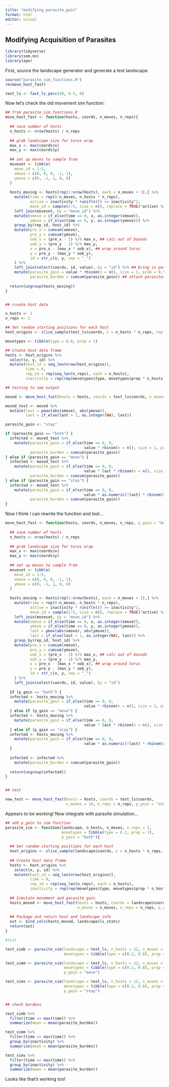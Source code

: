 ```yaml
---
title: "modifying_parasite_gain"
format: html
editor: visual
---
```


## Modifying Acquisition of Parasites

```r
library(tidyverse)
library(som.nn)
library(ape)
```

First, source the landscape generator and generate a test landscape:

```r
source("parasite_sim_functions.R")
rm(move_host_fast)

test_ls <- fast_ls_perc(48, 0.5, 0)
```

Now let's check the old movement sim function:

```r

## from parasite_sim_functions.R
move_host_fast <- function(hosts, coords, n_moves, n_reps){
  
  ## save number of hosts
  n_hosts <- nrow(hosts) / n_reps
  
  ## grab landscape size for torus wrap
  max_x <- max(coords$x)
  max_y <- max(coords$y)
  
  ## set up moves to sample from
  moveset <- tibble(
    move_id = 1:5,
    xmove = c(0, 0, 0, -1, 1),
    ymove = c(0, -1, 1, 0, 0)
  )
  
  hosts_moving <- hosts[rep(1:nrow(hosts), each = n_moves + 1),] %>%
    mutate(time = rep(0:n_moves, n_hosts * n_reps),
           active = inactivity * runif(n()) >= inactivity^2,
           move_id = sample(2:5, size = n(), replace = TRUE)^active) %>%
    left_join(moveset, by = "move_id") %>%
    mutate(xmove = if_else(time == 0, x, as.integer(xmove)),
           ymove = if_else(time == 0, y, as.integer(ymove))) %>%
    group_by(rep_id, host_id) %>%
    mutate(pre_x = cumsum(xmove),
           pre_y = cumsum(ymove),
           oob_x = (pre_x - 1) %/% max_x, ## calc out of bounds
           oob_y = (pre_y - 1) %/% max_y,
           x = pre_x - (max_x * oob_x), ## wrap around torus
           y = pre_y - (max_y * oob_y),
           id = str_c(x, y, sep = "_")
    ) %>%
    left_join(select(coords, id, value), by = "id") %>% ## bring in parasite info
    mutate(parasite_gain = value * rbinom(n = n(), size = 1, prob = 0.5),
           parasite_burden = cumsum(parasite_gain)) ## attach parasites
  
  return(ungroup(hosts_moving))
}


## create host data

n_hosts <- 2
n_reps <- 1

## Set random starting positions for each host
host_origins <- slice_sample(test_ls$coords, n = n_hosts * n_reps, replace = TRUE)

movetypes <- tibble(type = 0.8, prop = 1)

## Create host data frame
hosts <- host_origins %>%
  select(x, y, id) %>%
  mutate(host_id = seq_len(nrow(host_origins)),
         time = 0,
         rep_id = rep(seq_len(n_reps), each = n_hosts),
         inactivity = rep(rep(movetypes$type, movetypes$prop * n_hosts), n_reps))

## testing to see output

moved <- move_host_fast(hosts = hosts, coords = test_ls$coords, n_moves = 10, n_reps = n_reps)

moved_test <- moved %>%
  mutate(last = pmax(abs(xmove), abs(ymove)),
         last = if_else(last > 1, as.integer(NA), last))

parasite_gain <- "stay"

if (parasite_gain == "both") {
  infected <- moved_test %>%
    mutate(parasite_gain = if_else(time == 0, 0,
                                   value * rbinom(n = n(), size = 1, prob = 1)),
           parasite_burden = cumsum(parasite_gain))
} else if (parasite_gain == "move") {
  infected <- moved_test %>%
    mutate(parasite_gain = if_else(time == 0, 0,
                                   value * last * rbinom(n = n(), size = 1, prob = 1)),
           parasite_burden = cumsum(parasite_gain))
} else if (parasite_gain == "stay") {
  infected <- moved_test %>%
    mutate(parasite_gain = if_else(time == 0, 0,
                                   value * as.numeric(!last) * rbinom(n = n(), size = 1, prob = 1)),
           parasite_burden = cumsum(parasite_gain))
}


```

Now I think I can rewrite the function and test...

```r

move_host_fast <- function(hosts, coords, n_moves, n_reps, p_gain = "both"){
  
  ## save number of hosts
  n_hosts <- nrow(hosts) / n_reps
  
  ## grab landscape size for torus wrap
  max_x <- max(coords$x)
  max_y <- max(coords$y)
  
  ## set up moves to sample from
  moveset <- tibble(
    move_id = 1:5,
    xmove = c(0, 0, 0, -1, 1),
    ymove = c(0, -1, 1, 0, 0)
  )
  
  hosts_moving <- hosts[rep(1:nrow(hosts), each = n_moves + 1),] %>%
    mutate(time = rep(0:n_moves, n_hosts * n_reps),
           active = inactivity * runif(n()) >= inactivity^2,
           move_id = sample(2:5, size = n(), replace = TRUE)^active) %>%
    left_join(moveset, by = "move_id") %>%
    mutate(xmove = if_else(time == 0, x, as.integer(xmove)),
           ymove = if_else(time == 0, y, as.integer(ymove)),
           last = pmax(abs(xmove), abs(ymove)),
           last = if_else(last > 1, as.integer(NA), last)) %>%
    group_by(rep_id, host_id) %>%
    mutate(pre_x = cumsum(xmove),
           pre_y = cumsum(ymove),
           oob_x = (pre_x - 1) %/% max_x, ## calc out of bounds
           oob_y = (pre_y - 1) %/% max_y,
           x = pre_x - (max_x * oob_x), ## wrap around torus
           y = pre_y - (max_y * oob_y),
           id = str_c(x, y, sep = "_")
    ) %>%
    left_join(select(coords, id, value), by = "id")
  
  if (p_gain == "both") {
  infected <- hosts_moving %>%
    mutate(parasite_gain = if_else(time == 0, 0,
                                   value * rbinom(n = n(), size = 1, prob = 0.5)))
  } else if (p_gain == "move") {
  infected <- hosts_moving %>%
    mutate(parasite_gain = if_else(time == 0, 0,
                                   value * last * rbinom(n = n(), size = 1, prob = 0.5)))
  } else if (p_gain == "stay") {
  infected <- hosts_moving %>%
    mutate(parasite_gain = if_else(time == 0, 0,
                                   value * as.numeric(!last) * rbinom(n = n(), size = 1, prob = 0.5)))
  }
  
  infected <- infected %>%
    mutate(parasite_burden = cumsum(parasite_gain))
  
  return(ungroup(infected))
}


## test

new_test <- move_host_fast(hosts = hosts, coords = test_ls$coords, 
                           n_moves = 10, n_reps = n_reps, p_gain = "stay")

```

Appears to be working! Now integrate with parasite simulation...

```r

## add p_gain to sim function
parasite_sim <- function(landscape, n_hosts, n_moves, n_reps = 1, 
                         movetypes = tibble(type = 0.2, prop = 1),
                         p_gain = "both"){
  
  ## Set random starting positions for each host
  host_origins <- slice_sample(landscape$coords, n = n_hosts * n_reps, replace = TRUE)
  
  ## Create host data frame
  hosts <- host_origins %>%
    select(x, y, id) %>%
    mutate(host_id = seq_len(nrow(host_origins)),
           time = 0,
           rep_id = rep(seq_len(n_reps), each = n_hosts),
           inactivity = rep(rep(movetypes$type, movetypes$prop * n_hosts), n_reps))
  
  ## Simulate movement and parasite gain
  hosts_moved <- move_host_fast(hosts = hosts, coords = landscape$coords, 
                                n_moves = n_moves, n_reps = n_reps, p_gain = p_gain)
  
  ## Package and return host and landscape info
  out <- bind_cols(hosts_moved, landscape$ls_stats)
  return(out)
}

#test

test_simb <- parasite_sim(landscape = test_ls, n_hosts = 12, n_moves = 50, n_reps = 2,
                          movetypes = tibble(type = c(0.2, 0.8), prop = c(0.5, 0.5)))

test_simm <- parasite_sim(landscape = test_ls, n_hosts = 12, n_moves = 50, n_reps = 2,
                          movetypes = tibble(type = c(0.2, 0.8), prop = c(0.5, 0.5)),
                          p_gain = "move")

test_sims <- parasite_sim(landscape = test_ls, n_hosts = 12, n_moves = 50, n_reps = 2,
                          movetypes = tibble(type = c(0.2, 0.8), prop = c(0.5, 0.5)),
                          p_gain = "stay")


## check burdens

test_simb %>%
  filter(time == max(time)) %>%
  summarize(mean = mean(parasite_burden))

test_simm %>%
  filter(time == max(time)) %>%
  group_by(inactivity) %>%
  summarize(mean = mean(parasite_burden))

test_sims %>%
  filter(time == max(time)) %>%
  group_by(inactivity) %>%
  summarize(mean = mean(parasite_burden))
```

Looks like that's working too!
